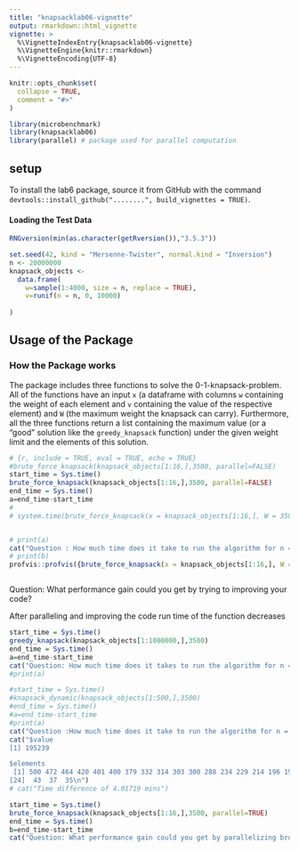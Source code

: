 ```yaml
---
title: "knapsacklab06-vignette"
output: rmarkdown::html_vignette
vignette: >
  %\VignetteIndexEntry{knapsacklab06-vignette}
  %\VignetteEngine{knitr::rmarkdown}
  %\VignetteEncoding{UTF-8}
---
```


```r
knitr::opts_chunk$set(
  collapse = TRUE,
  comment = "#>"
)
```

```r
library(microbenchmark)
library(knapsacklab06)
library(parallel) # package used for parallel computation
```

## setup
To install the lab6 package, source it from GitHub with the command `devtools::install_github("........", build_vignettes = TRUE)`.

#### Loading the Test Data

```r
RNGversion(min(as.character(getRversion()),"3.5.3"))

set.seed(42, kind = "Mersenne-Twister", normal.kind = "Inversion")
n <- 20000000
knapsack_objects <-
  data.frame(
    w=sample(1:4000, size = n, replace = TRUE),
    v=runif(n = n, 0, 10000)
    
)

```

## Usage of the Package

### How the Package works

The package includes three functions to solve the 0-1-knapsack-problem. All of the functions have an input `x` (a dataframe with columns `w` containing the weight of each element and `v` containing the value of the respective element) and `W` (the maximum weight the knapsack can carry).
Furthermore, all the three functions return a list containing the maximum value (or a "good" solution like the `greedy_knapsack` function) under the given weight limit and the elements of this solution.

```r
# {r, include = TRUE, eval = TRUE, echo = TRUE}
#brute_force_knapsack(knapsack_objects[1:16,],3500, parallel=FALSE)
start_time = Sys.time()
brute_force_knapsack(knapsack_objects[1:16,],3500, parallel=FALSE)
end_time = Sys.time()
a=end_time-start_time
# 
# system.time(brute_force_knapsack(x = knapsack_objects[1:16,], W = 3500, parallel = FALSE))


# print(a)
cat("Question : How much time does it take to run the algorithm for n = 16 objects?","\n","Brute_force_knapsack function takes",a,"secs before parallaizing.")
# print(b)
profvis::profvis({brute_force_knapsack(x = knapsack_objects[1:16,], W = 3500)})



```

Question: What performance gain could you get by trying to improving your code?

After paralleling and improving the code run time of the function decreases


```r
start_time = Sys.time()
greedy_knapsack(knapsack_objects[1:1000000,],3500)
end_time = Sys.time()
a=end_time-start_time
cat("Question: How much time does it takes to run the algorithm for n = 1000000 objects?","\n", "greedy search takes",a,"secs")
#print(a)

```

```r
#start_time = Sys.time()
#knapsack_dynamic(knapsack_objects[1:500,],3500)
#end_time = Sys.time()
#a=end_time-start_time
#print(a)
cat("Question :How much time does it take to run the algorithm for n = 500 objects?","\n","dynamic programming function takes 4.01719 mins.")
cat("$value
[1] 195239

$elements
 [1] 500 472 464 420 401 400 379 332 314 303 300 288 234 229 214 196 195 158 117 110  92  80  77
[24]  43  37  35\n")
# cat("Time difference of 4.01719 mins")
```
```r
start_time = Sys.time()
brute_force_knapsack(knapsack_objects[1:16,],3500, parallel=TRUE)
end_time = Sys.time()
b=end_time-start_time
cat("Question: What performance gain could you get by parallelizing brute force search?","\n","After parallelizing brute_force_knapsack performance of function gets better and run time is",b,"secs")
```

